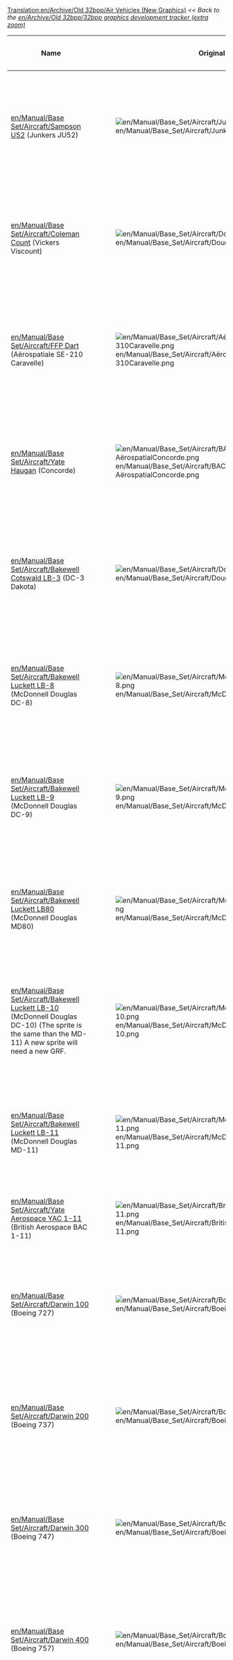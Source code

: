 [[Translation:en/Archive/Old 32bpp/Air Vehicles (New Graphics)]]
[[Category:en/Archive/Community/New Graphics]]
''<< Back to the [[en/Archive/Old 32bpp/32bpp graphics development tracker (extra zoom)]]''

{| border="1" style="background:#e7ebff;"
!Name
!Original
!Remodeled By
!Coded By
!Status
!Image
|-
![[en/Manual/Base Set/Aircraft/Sampson U52]] (Junkers JU52)
|[[File:en/Manual/Base Set/Aircraft/JunkersJU52.png]]
|pietjeklap 
|Maquinista
{{en/Archive/Old 32bpp/Done}}
|[[File:en/Archive/Old 32bpp/JU52 a.png|200px]]
|-
![[en/Manual/Base Set/Aircraft/Coleman Count]] (Vickers Viscount)
|[[File:en/Manual/Base Set/Aircraft/DouglasDC-3Dakota.png]]
|pietjeklap
|
{{en/Archive/Old 32bpp/WIP}}
|[[File:en/Archive/Old 32bpp/VV b.png|200px]]
|-
![[en/Manual/Base Set/Aircraft/FFP Dart]] (Aërospatiale SE-210 Caravelle)
|[[File:en/Manual/Base Set/Aircraft/AërospatialeSE-310Caravelle.png]]
|pietjeklap
|
{{en/Archive/Old 32bpp/WIP}}
|[[File:en/Archive/Old 32bpp/SE210 b.png|200px]]
|-
![[en/Manual/Base Set/Aircraft/Yate Haugan]] (Concorde)
|[[File:en/Manual/Base Set/Aircraft/BAC-AërospatialConcorde.png]]
|pietjeklap
|
{{en/Archive/Old 32bpp/WIP}}
|[[File:en/Archive/Old 32bpp/Concorde b.png|200px]]
|-
![[en/Manual/Base Set/Aircraft/Bakewell Cotswald LB-3]] (DC-3 Dakota)
|[[File:en/Manual/Base Set/Aircraft/DouglasDC-3Dakota.png]]
|pietjeklap
|
{{en/Archive/Old 32bpp/WIP}}
|[[File:en/Archive/Old 32bpp/DC3 b.png|200px]]
|-
![[en/Manual/Base Set/Aircraft/Bakewell Luckett LB-8]] (McDonnell Douglas DC-8)
|[[File:en/Manual/Base Set/Aircraft/McDonnellDouglasDC-8.png]]
|pietjeklap
|
{{en/Archive/Old 32bpp/WIP}}
|[[File:en/Archive/Old 32bpp/DC8 b.png|200px]]
|-
![[en/Manual/Base Set/Aircraft/Bakewell Luckett LB-9]] (McDonnell Douglas DC-9)
|[[File:en/Manual/Base Set/Aircraft/McDonnellDouglasDC-9.png]]
|pietjeklap
|
{{en/Archive/Old 32bpp/WIP}}
|[[File:en/Archive/Old 32bpp/DC9 b.png|200px]]
|-
![[en/Manual/Base Set/Aircraft/Bakewell Luckett LB80]] (McDonnell Douglas MD80)
|[[File:en/Manual/Base Set/Aircraft/McDonnellDouglasMD80.png]]
|pietjeklap
|
{{en/Archive/Old 32bpp/WIP}}
|[[File:en/Archive/Old 32bpp/MD80 b.png|200px]]
|-
![[en/Manual/Base Set/Aircraft/Bakewell Luckett LB-10]] (McDonnell Douglas DC-10) (The sprite is the same than the MD-11) A new sprite will need a new GRF.
|[[File:en/Manual/Base Set/Aircraft/McDonnelDouglasDC-10.png]]
|pietjeklap
|
{{en/Archive/Old 32bpp/Done}}
|[[File:en/Archive/Old 32bpp/DC10 b.png|200px]]
|-
![[en/Manual/Base Set/Aircraft/Bakewell Luckett LB-11]] (McDonnell Douglas MD-11)
|[[File:en/Manual/Base Set/Aircraft/McDonnellDouglasMD-11.png]]
|pietjeklap
|Maquinista
{{en/Archive/Old 32bpp/Done}}
|[[File:en/Archive/Old 32bpp/MD11 passenger a.png|200px]]
|-
![[en/Manual/Base Set/Aircraft/Yate Aerospace YAC 1-11]] (British Aerospace BAC 1-11)
|[[File:en/Manual/Base Set/Aircraft/BritishAerospaceBAC1-11.png]]
|
|
{{en/Archive/Old 32bpp/Unclaimed}}
|
|-
![[en/Manual/Base Set/Aircraft/Darwin 100]] (Boeing 727)
|[[File:en/Manual/Base Set/Aircraft/Boeing727.png]]
|pietjeklap
|
{{en/Archive/Old 32bpp/WIP}}
|[[File:en/Archive/Old 32bpp/727 b.png|200px]]
|-
![[en/Manual/Base Set/Aircraft/Darwin 200]] (Boeing 737)
|[[File:en/Manual/Base Set/Aircraft/Boeing737.png]]
|pietjeklap
|
{{en/Archive/Old 32bpp/WIP}}
|[[File:en/Archive/Old 32bpp/737 b.png|200px]]
|-
![[en/Manual/Base Set/Aircraft/Darwin 300]] (Boeing 747)
|[[File:en/Manual/Base Set/Aircraft/Boeing747.png]]
|pietjeklap
|Maquinista
{{en/Archive/Old 32bpp/Done}}
|[[File:en/Archive/Old 32bpp/747 passenger a.png|200px]]
|-
![[en/Manual/Base Set/Aircraft/Darwin 400]] (Boeing 757)
|[[File:en/Manual/Base Set/Aircraft/Boeing757.png]]
|pietjeklap
|
{{en/Archive/Old 32bpp/WIP}}
|[[File:en/Archive/Old 32bpp/757 b.png|200px]]
|-
![[en/Manual/Base Set/Aircraft/Darwin 500]] (Boeing 767)
|[[File:en/Manual/Base Set/Aircraft/Boeing767.png]]
|pietjeklap
|
{{en/Archive/Old 32bpp/WIP}}
|[[File:en/Archive/Old 32bpp/767 b.png|200px]]
|-
![[en/Manual/Base Set/Aircraft/Darwin 600]] (Boeing 777)
|[[File:en/Manual/Base Set/Aircraft/AirbusA330.png]]
|pietjeklap
|
{{en/Archive/Old 32bpp/WIP}}
|[[File:en/Archive/Old 32bpp/777 b.png|200px]]
|-
![[en/Manual/Base Set/Aircraft/Guru Galaxy]] (Lockheed L-1011 TriStar)
|[[File:en/Manual/Base Set/Aircraft/LockheedTristar.png]]
|pietjeklap
|
{{en/Archive/Old 32bpp/WIP}}
|[[File:en/Archive/Old 32bpp/L1011 b.png|200px]]
|-
![[en/Manual/Base Set/Aircraft/Airtaxi A21]] (Airbus A300)
|[[File:en/Manual/Base Set/Aircraft/AirbusA300.png]]
|pietjeklap
|
{{en/Archive/Old 32bpp/WIP}}
|[[File:en/Archive/Old 32bpp/A300 b.png|200px]]
|-
![[en/Manual/Base Set/Aircraft/Airtaxi A31]] (Airbus A310)
|[[File:en/Manual/Base Set/Aircraft/AirbusA300.png]]
|pietjeklap
|
{{en/Archive/Old 32bpp/WIP}}
|[[File:en/Archive/Old 32bpp/A310 b.png|200px]]
|-
![[en/Manual/Base Set/Aircraft/Airtaxi A32]] (Airbus A320)
|[[File:en/Manual/Base Set/Aircraft/AirbusA320.png]]
|pietjeklap
|
{{en/Archive/Old 32bpp/WIP}}
|[[File:en/Archive/Old 32bpp/A320 b.png|200px]]
|-
![[en/Manual/Base Set/Aircraft/Airtaxi A33]] (Airbus A330)
|[[File:en/Manual/Base Set/Aircraft/AirbusA330.png]]
|pietjeklap
|
{{en/Archive/Old 32bpp/WIP}}
|[[File:en/Archive/Old 32bpp/A330 b.png|200px]]
|-
![[en/Manual/Base Set/Aircraft/Yate Aerospace YAe46]] (British Aerospace BAe 146)
|[[File:en/Manual/Base Set/Aircraft/BritishAerospaceBAe46.png]]
|pietjeklap
|
{{en/Archive/Old 32bpp/WIP}}
|[[File:en/Archive/Old 32bpp/BAE146 b.png|200px]]
|-
![[en/Manual/Base Set/Aircraft/Dinger 100]] (Fokker 100)
|[[File:en/Manual/Base Set/Aircraft/Fokker100.png]]
|pietjeklap
|
{{en/Archive/Old 32bpp/WIP}}
|[[File:en/Archive/Old 32bpp/F100 b.png|200px]]
|-
![[en/Manual/Base Set/Aircraft/Airtaxi A34-1000]] (unknown/futuristic)
|[[File:en/Manual/Base Set/Aircraft/AirTaxiA34-1000.png]]
|
|
{{en/Archive/Old 32bpp/Unclaimed}}
|
|-
![[en/Manual/Base Set/Aircraft/Yate Z-Shuttle]] (unknown/futuristic)
|[[File:en/Manual/Base Set/Aircraft/YateZ-Shuttle.png]]
|
|
{{en/Archive/Old 32bpp/Unclaimed}}
|
|-
![[en/Manual/Base Set/Aircraft/Kelling K1]] (unknown/futuristic)
|[[File:en/Manual/Base Set/Aircraft/KellingK1.png]]
|Wacki
|
{{en/Archive/Old 32bpp/WIP}}
|[[File:en/Archive/Old 32bpp/KellingK1.jpeg|200px]]
|-
![[en/Manual/Base Set/Aircraft/Kelling K6]] (unknown/futuristic)
|[[File:en/Manual/Base Set/Aircraft/KellingK6.png]]
|
|
{{en/Archive/Old 32bpp/Unclaimed}}
|
|-
![[en/Manual/Base Set/Aircraft/Kelling K7]] (unknown/futuristic)
|[[File:en/Manual/Base Set/Aircraft/KellingK7.png]]
|
|
{{en/Archive/Old 32bpp/Unclaimed}}
|
|-
![[en/Manual/Base Set/Aircraft/Darwin 700]] (possibly 787 due to naming scheme)
|[[File:en/Manual/Base Set/Aircraft/Darwin700.png]]
|
|
{{en/Archive/Old 32bpp/Unclaimed}}
|
|-
![[en/Manual/Base Set/Aircraft/FFP Hyperdart 2]] (unknown/futuristic)
|[[File:en/Manual/Base Set/Aircraft/FFPHyperdart2.png]]
|Wacki
|
{{en/Archive/Old 32bpp/WIP}}
|[[File:en/Archive/Old 32bpp/FFPHyper.png|200px]]
|-
![[en/Manual/Base Set/Aircraft/Dinger 200]] (unknown/futuristic; closest specification match may be the Airbus A380)
|[[File:en/Manual/Base Set/Aircraft/Dinger200.png]]
|
|
{{en/Archive/Old 32bpp/Unclaimed}}
|
|-
![[en/Manual/Base Set/Aircraft/Dinger 1000]] (unknown/futuristic; closest specification match may be the Boeing Sonic Cruiser)
|[[File:en/Manual/Base Set/Aircraft/Dinger1000.png]]
|
|
{{en/Archive/Old 32bpp/Unclaimed}}
|
|-
![[en/Manual/Base Set/Aircraft/Ploddyphut 100]] (Unknown/Toyland)
|[[File:en/Manual/Base Set/Aircraft/Ploddyphut100.png]]
|
|
{{en/Archive/Old 32bpp/Unclaimed}}
|
|-
![[en/Manual/Base Set/Aircraft/Ploddyphut 500]] (Unknown/Toyland)
|
|
|
{{en/Archive/Old 32bpp/Unclaimed}}
|
|-
![[en/Manual/Base Set/Aircraft/Flashbang X1]] (Unknown/Toyland)
|[[File:en/FlashbangX1.png]]
|
|
{{en/Archive/Old 32bpp/Unclaimed}}
|
|-
![[en/Manual/Base Set/Aircraft/Juggerplane M1]] (Unknown/Toyland)
|[[File:en/Manual/Base Set/Aircraft/JuggerplaneM1.png]]
|
|
{{en/Archive/Old 32bpp/Unclaimed}}
|
|-
![[en/Manual/Base Set/Aircraft/Flashbang Wizzer]] (British Aerospace Concorde/Toyland)
|[[File:en/Manual/Base Set/Aircraft/Flashbangwizzer.png]]
|
|
{{en/Archive/Old 32bpp/Unclaimed}}
|
|-
!colspan="9" style="background:#e7ebff;" |'''Helicopters'''
|-
![[en/Manual/Base Set/Aircraft/Tricario Helicopter]] (Sikorsky Helicopter, most probably S-62 due to design date)
|[[File:en/Manual/Base Set/Aircraft/SikorskyHelicopter.png]]
|
|
{{en/Archive/Old 32bpp/Unclaimed}}
|
|-
![[en/Manual/Base Set/Aircraft/Guru X2 Helicopter]] (Unknown/futuristic)
|[[File:en/Manual/Base Set/Aircraft/GuruX2Helicopter.png]]
|
|
{{en/Archive/Old 32bpp/Unclaimed}}
|
|-
![[en/Manual/Base Set/Aircraft/Powernaut Helicopter]] (Unknown/Toyland)
|[[File:en/Manual/Base Set/Aircraft/Powernauthelicopter.png]]
|
|
{{en/Archive/Old 32bpp/Unclaimed}}
|
|}

==Abandoned==
{| border="1" style="background:#e7ebff;"
!Name
!Original
!Remodeled By
!Image
|-
![[en/Manual/Base Set/Aircraft/Sampson U52]] (Junkers JU52)
|[[File:en/Manual/Base Set/Aircraft/JunkersJU52.png]]
|Wacki
|[[File:en/Archive/Old 32bpp/Samson52 33.jpeg|200px]]
|-
![[en/Manual/Base Set/Aircraft/FFP Dart]] (Aërospatiale SE-310 Caravelle)
|[[File:en/Manual/Base Set/Aircraft/AërospatialeSE-310Caravelle.png]]
|Aracirion
|[[File:en/Archive/Old 32bpp/Caravelle.png|200px]]
|-
![[en/Manual/Base Set/Aircraft/Darwin 700]] (possibly 787 due to naming scheme)
|[[File:en/Manual/Base Set/Aircraft/Darwin700.png]]
|Silky
|[[File:en/Archive/Old 32bpp/787-8 2.png|200px]]
|-
![[en/Manual/Base Set/Aircraft/Bakewell Luckett LB80]] (McDonnell Douglas MD80)
|[[File:en/Manual/Base Set/Aircraft/McDonnellDouglasMD80.png]]
|Wacki
|[[File:en/Archive/Old 32bpp/LB80.jpeg|200px]]
|}